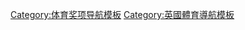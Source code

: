 {{Navbox
|name  = BBC年度体坛风云人物
|state = {{{state|autocollapse}}}
|title = [[BBC年度體壇風雲人物]]
|listclass = hlist
|titlestyle = background:#efefef; color:#000;
|bodystyle  = width:{{{width}}};
|groupstyle = background:#efefef;

|group1 = 1954–1959
|list1  = 
* 1954 {{tsl|en|Christopher Chataway|克里斯托弗·查塔韦}}
* 1955 {{tsl|en|Gordon Pirie|戈登·皮里}}
* 1956 {{tsl|en|Jim Laker|吉姆·雷克}}
* 1957 {{tsl|en|Dai Rees|戴·里斯}}
* 1958 {{tsl|en|Ian Black (swimmer)|伊恩·布莱克}}
* 1959 [[约翰·苏尔特斯]]

|group2 = 1960–1969
|list2  = 
* 1960 {{tsl|en|David Broome|大卫·麦佛森·布鲁姆}}
* 1961 [[史特靈·莫斯]]
* 1962 {{tsl|en|Anita Lonsbrough|阿妮塔·朗斯布拉夫}}
* 1963 {{tsl|en|Dorothy Hyman|桃丽丝·海曼}}
* 1964 {{tsl|en|Mary Rand|玛丽·兰德}}
* 1965 {{tsl|en|Tom Simpson|汤姆·辛普森}}
* 1966 [[博比·摩尔]]
* 1967 {{tsl|en|Henry Cooper|亨利·霍珀}}
* 1968 {{tsl|en|David Hemery|大卫·赫默里}}
* 1969 [[安·琼斯]]

|group3 = 1970–1979
|list3  = 
* 1970 {{tsl|en|Henry Cooper|亨利·霍珀}}
* 1971 [[安妮長公主|安妮公主]]
* 1972 {{tsl|en|Mary Peters (athlete)|玛丽·彼得斯}}
* 1973 [[杰基·斯图尔特]]
* 1974 {{tsl|en|Brendan Foster|布伦丹·福斯特}}
* 1975 {{tsl|en|David Steele (cricketer)|大卫·斯蒂尔}}
* 1976 [[約翰·庫利]]
* 1977 {{tsl|en|Virginia Wade|维吉尼亚·韦德}}
* 1978 [[史蒂夫·奥韦特]]
* 1979 [[塞巴斯蒂安·柯伊|塞巴斯蒂安·科]]

|group4 = 1980–1989
|list4  = 
* 1980 [[羅賓·卡曾斯]]
* 1981 {{tsl|en|Ian Botham|伊恩·博瑟姆}}
* 1982 {{tsl|en|Daley Thompson|戴利·汤姆森}}
* 1983 {{tsl|en|Steve Cram|史蒂夫·克拉姆}}
* 1984 {{tsl|en|Torvill and Dean|托维尔和迪安}} 
* 1985 {{tsl|en|Barry McGuigan|巴里·麦圭根}}
* 1986 [[奈杰尔·曼塞尔]]
* 1987 {{tsl|en|Fatima Whitbread|法蒂玛·维特布赖德}}
* 1988 [[史蒂夫·戴维斯]]
* 1989 [[尼克·佛度]]

|group5 = 1990–1999
|list5  = 
* 1990 [[保罗·加斯科因]]
* 1991 {{tsl|en|Liz McColgan|莉斯·麦科尔根}}
* 1992 [[奈杰尔·曼塞尔]]
* 1993 [[林福德·克里斯蒂]]
* 1994 [[戴蒙·希尔]]
* 1995 [[乔纳森·爱德华兹 (田径)|乔纳森·爱德华兹]]
* 1996 [[戴蒙·希尔]]
* 1997 [[格雷格·鲁塞德斯基]]
* 1998 [[迈克尔·欧文]]
* 1999 [[伦诺克斯·刘易斯]]

|group6 = 2000–2009
|list6  = 
* 2000 [[史蒂夫·雷德格雷夫]]
* 2001 [[大卫·贝克汉姆]]
* 2002 [[寶拉·拉德克利夫]]
* 2003 [[强尼·威尔金森]]
* 2004 {{tsl|en|Kelly Holmes|凯丽·霍尔姆斯}}
* 2005 [[安德魯·弗林托夫|安德鲁·弗林托夫]]
* 2006 [[扎拉·廷德爾|扎拉·菲利普斯]]
* 2007 [[乔·卡尔扎合]]
* 2008 [[克里斯·霍伊]]
* 2009 [[瑞恩·吉格斯]]

|group7 = 2010–2019
|list7  = 
* 2010 {{tsl|en|Tony McCoy|托尼·麦考伊}}
* 2011 [[马克·卡文迪什]]
* 2012 [[布拉德利·威金斯]]
* 2013 [[安迪·穆雷]]
* 2014 [[路易斯·咸美頓]]
* 2015 [[安迪·穆雷]]
* 2016 [[安迪·穆雷]]
* 2017 [[穆罕默德·法拉]]
* 2018 [[杰兰特·托马斯]]
* 2019 [[本·斯托克斯]]

|group8 = 2020–2029
|list8  = 
* 2020 [[路易斯·咸美頓]]
* 2021 [[艾玛·拉杜卡努]]

}}<noinclude>
[[Category:体育奖项导航模板]]
[[Category:英國體育導航模板]]
</noinclude>
